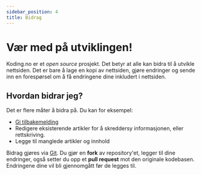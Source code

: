 ```yaml
---
sidebar_position: 4
title: Bidrag
---
```


# Vær med på utviklingen!

Koding.no er et _open source_ prosjekt. Det betyr at alle kan bidra til å utvikle nettsiden.
Det er bare å lage en kopi av nettsiden, gjøre endringer og sende inn en forespørsel om å få endringene dine inkludert i nettsiden.

## Hvordan bidrar jeg?

Det er flere måter å bidra på. Du kan for eksempel:

- [Gi tilbakemelding](https://github.com/ryfylke-react-as/koding.no/issues)
- Redigere eksisterende artikler for å skreddersy informasjonen, eller rettskriving.
- Legge til manglede artikler og innhold

Bidrag gjøres via [Git](./konsepter/git). Du gjør en **fork** av repository'et, legger til dine endringer,
også setter du opp et **pull request** mot den originale kodebasen. Endringene dine vil bli gjennomgått før de legges til.
